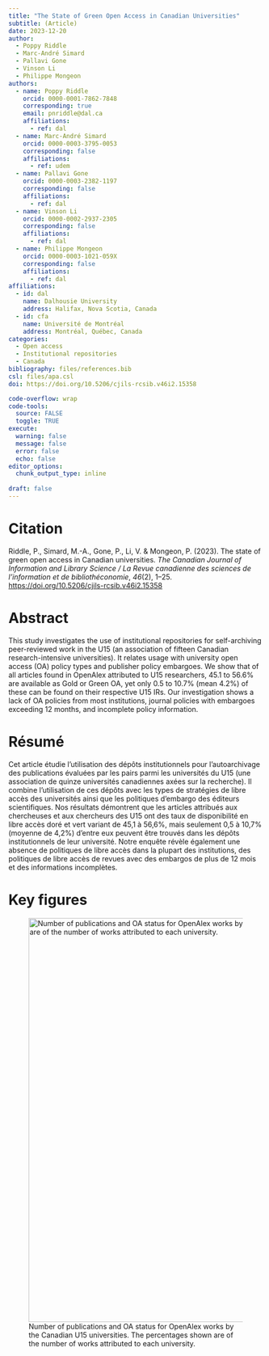 ```yaml
---
title: "The State of Green Open Access in Canadian Universities"
subtitle: (Article)
date: 2023-12-20
author:
  - Poppy Riddle
  - Marc-André Simard
  - Pallavi Gone
  - Vinson Li
  - Philippe Mongeon
authors:
  - name: Poppy Riddle 
    orcid: 0000-0001-7862-7848
    corresponding: true
    email: pnriddle@dal.ca
    affiliations: 
      - ref: dal
  - name: Marc-André Simard
    orcid: 0000-0003-3795-0053
    corresponding: false
    affiliations:
      - ref: udem
  - name: Pallavi Gone
    orcid: 0000-0003-2382-1197
    corresponding: false
    affiliations: 
      - ref: dal
  - name: Vinson Li
    orcid: 0000-0002-2937-2305
    corresponding: false
    affiliations: 
      - ref: dal
  - name: Philippe Mongeon
    orcid: 0000-0003-1021-059X
    corresponding: false
    affiliations: 
      - ref: dal
affiliations:
  - id: dal
    name: Dalhousie University
    address: Halifax, Nova Scotia, Canada
  - id: cfa
    name: Université de Montréal
    address: Montréal, Québec, Canada
categories: 
  - Open access
  - Institutional repositories
  - Canada
bibliography: files/references.bib
csl: files/apa.csl
doi: https://doi.org/10.5206/cjils-rcsib.v46i2.15358

code-overflow: wrap
code-tools: 
  source: FALSE
  toggle: TRUE
execute:
  warning: false
  message: false
  error: false
  echo: false
editor_options: 
  chunk_output_type: inline
  
draft: false
---
```


# Citation

Riddle, P., Simard, M.-A., Gone, P., Li, V. & Mongeon, P. (2023). The state of green open access in Canadian universities. *The Canadian Journal of Information and Library Science / La Revue canadienne des sciences de l’information et de bibliothéconomie*, *46*(2), 1–25. <https://doi.org/10.5206/cjils-rcsib.v46i2.15358>

# Abstract

This study investigates the use of institutional repositories for self-archiving peer-reviewed work in the U15 (an association of fifteen Canadian research-intensive universities). It relates usage with university open access (OA) policy types and publisher policy embargoes. We show that of all articles found in OpenAlex attributed to U15 researchers, 45.1 to 56.6% are available as Gold or Green OA, yet only 0.5 to 10.7% (mean 4.2%) of these can be found on their respective U15 IRs. Our investigation shows a lack of OA policies from most institutions, journal policies with embargoes exceeding 12 months, and incomplete policy information.

# Résumé

Cet article étudie l'utilisation des dépôts institutionnels pour l’autoarchivage des publications évaluées par les pairs parmi les universités du U15 (une association de quinze universités canadiennes axées sur la recherche). Il combine l'utilisation de ces dépôts avec les types de stratégies de libre accès des universités ainsi que les politiques d’embargo des éditeurs scientifiques. Nos résultats démontrent que les articles attribués aux chercheuses et aux chercheurs des U15 ont des taux de disponibilité en libre accès doré et vert variant de 45,1 à 56,6%, mais seulement 0,5 à 10,7% (moyenne de 4,2%) d'entre eux peuvent être trouvés dans les dépôts institutionnels de leur université. Notre enquête révèle également une absence de politiques de libre accès dans la plupart des institutions, des politiques de libre accès de revues avec des embargos de plus de 12 mois et des informations incomplètes.

# Key figures

![Number of publications and OA status for OpenAlex works by the Canadian U15 universities. The percentages shown are of the number of works attributed to each university.](images/clipboard-890811151.png){fig-align="center" width="800"}
